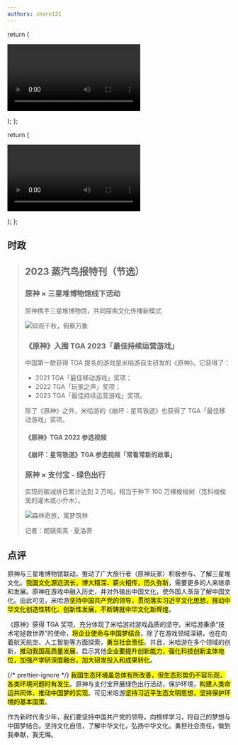 ```yaml
---
authors: share121
---
```



  return (
    <p>
      <Video>
        <source src={GenshenTgaSrc} />
      </Video>
    </p>
  );
};

  return (
    <p>
      <Video>
        <source src={StarRailTgaSrc} />
      </Video>
    </p>
  );
};

## 时政

> ## 2023 蒸汽鸟报特刊（节选）
>
> ### 原神 × 三星堆博物馆线下活动
>
> 原神携手三星堆博物馆，共同探索文化传播新模式
>
> ![仰观千秋，俯察万象](仰观千秋，俯察万象.jpg)
>
> ### 《原神》入围 TGA 2023「最佳持续运营游戏」
>
> 中国第一款获得 TGA 提名的游戏是米哈游自主研发的《原神》。它获得了：
>
> - 2021 TGA「最佳移动游戏」奖项；
> - 2022 TGA「玩家之声」奖项；
> - 2023 TGA「最佳持续运营游戏」奖项。
>
> 除了《原神》之外，米哈游的《崩坏：星穹铁道》也获得了 TGA「最佳移动游戏」奖项。
>
> #### 《原神》TGA 2022 参选视频
>
> <GenshenTgaVideo />
>
> #### 《崩坏：星穹铁道》TGA 参选视频「常看常新的故事」
>
> <StarRailTgaVideo />
>
> ### 原神 × 支付宝 - 绿色出行
>
> 实现的碳减排已累计达到 2 万吨，相当于种下 100 万棵梭梭树（苋科梭梭属的灌木或小乔木）。
>
> ![森林奇旅，寓梦筑林](森林奇旅，寓梦筑林.jpg)
>
> <div style={{ textAlign: "right" }}>记者：朗镜索真 · 夏洛蒂</div>

## 点评

原神与三星堆博物馆联动，推动了广大旅行者（原神玩家）积极参与、了解三星堆文化。<mark>我国文化源远流长，博大精深、薪火相传，历久弥新</mark>，需要更多的人来继承和发展。原神在游戏中融入历史，并对外输出中国文化，使外国人渐渐了解中国文化。由此可见，米哈游<mark>坚持中国共产党的领导，贯彻落实习近平文化思想，推动中华文化创造性转化、创新性发展，不断铸就中华文化新辉煌</mark>。

《原神》获得 TGA 奖项，充分体现了米哈游对游戏品质的坚守。米哈游秉承“技术宅拯救世界”的使命，<mark>将企业使命与中国梦结合</mark>，除了在游戏领域深耕，也在向着航天航空、人工智能等方面探索，<mark>勇当社会责任</mark>。并且，米哈游在多个领域的创新，<mark>推动我国高质量发展</mark>，启示其他<mark>企业要提升创新能力，强化科技创新主体地位，加强产学研深度融合，加大研发投入和成果转化</mark>。

{/* prettier-ignore */}
<mark>我国生态环境虽总体有所改善，但生态形势仍不容乐观，各类环境问题时有发生</mark>。原神与支付宝开展绿色出行活动，保护环境，<mark>构建人类命运共同体，推动中国梦的实现</mark>。可见米哈游<mark>坚持习近平生态文明思想，坚持保护环境的基本国策</mark>。

作为新时代青少年，我们要坚持中国共产党的领导。向榜样学习，将自己的梦想与中国梦结合。坚持文化自信，了解中华文化，弘扬中华文化。勇担社会责任，做到我奉献，我无悔。

